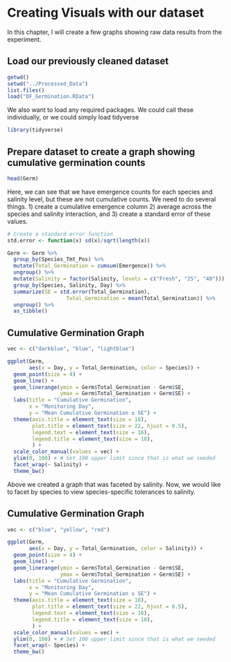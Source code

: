 # Creating Visuals with our dataset
In this chapter, I will create a few graphs showing raw data results 
from the experiment.

## Load our previously cleaned dataset

```r
getwd()
setwd("../Processed_Data")
list.files()
load("DF_Germination.RData")
```

We also want to load any required packages. We could call these individually,
or we could simply load tidyverse
```r
library(tidyverse)
```

## Prepare dataset to create a graph showing cumulative germination counts
```r
head(Germ)
```
Here, we can see that we have emergence counts for each species and salinity level,
but these are not cumulative counts. We need to do several things. 1) create a 
cumulative emergence column 2) average across the species and salinity interaction, 
and 3) create a standard error of these values.

```r
# Create a standard error function
std.error <- function(x) sd(x)/sqrt(length(x))

Germ <- Germ %>% 
  group_by(Species_Tmt_Pos) %>% 
  mutate(Total_Germination = cumsum(Emergence)) %>% 
  ungroup() %>% 
  mutate(Salinity = factor(Salinity, levels = c("Fresh", "25", "40"))) %>% 
  group_by(Species, Salinity, Day) %>% 
  summarize(SE = std.error(Total_Germination),
                   Total_Germination = mean(Total_Germination)) %>% 
  ungroup() %>% 
  as_tibble()
```

## Cumulative Germination Graph
```r
vec <- c("darkblue", "blue", "lightblue")

ggplot(Germ, 
       aes(x = Day, y = Total_Germination, color = Species)) +
  geom_point(size = 4) +
  geom_line() +
  geom_linerange(ymin = Germ$Total_Germination - Germ$SE,
                 ymax = Germ$Total_Germination + Germ$SE) +
  labs(title = "Cumulative Germination",
       x = "Monitoring Day",
       y = "Mean Cumulative Germination ± SE") +
  theme(axis.title = element_text(size = 18),
        plot.title = element_text(size = 22, hjust = 0.5),
        legend.text = element_text(size = 16),
        legend.title = element_text(size = 18),
        ) +
  scale_color_manual(values = vec) +
  ylim(0, 100) + # Set 100 upper limit since that is what we seeded
  facet_wrap(~ Salinity) +
  theme_bw() 

```
Above we created a graph that was faceted by salinity. Now, we would like to facet
by species to view species-specific tolerances to salinity.

## Cumulative Germination Graph
```r

vec <- c("blue", "yellow", "red")

ggplot(Germ, 
       aes(x = Day, y = Total_Germination, color = Salinity)) +
  geom_point(size = 4) +
  geom_line() +
  geom_linerange(ymin = Germ$Total_Germination - Germ$SE,
                 ymax = Germ$Total_Germination + Germ$SE) +
  labs(title = "Cumulative Germination",
       x = "Monitoring Day",
       y = "Mean Cumulative Germination ± SE") +
  theme(axis.title = element_text(size = 18),
        plot.title = element_text(size = 22, hjust = 0.5),
        legend.text = element_text(size = 16),
        legend.title = element_text(size = 18),
        ) +
  scale_color_manual(values = vec) +
  ylim(0, 100) + # Set 100 upper limit since that is what we seeded
  facet_wrap(~ Species) +
  theme_bw() 

```



  

